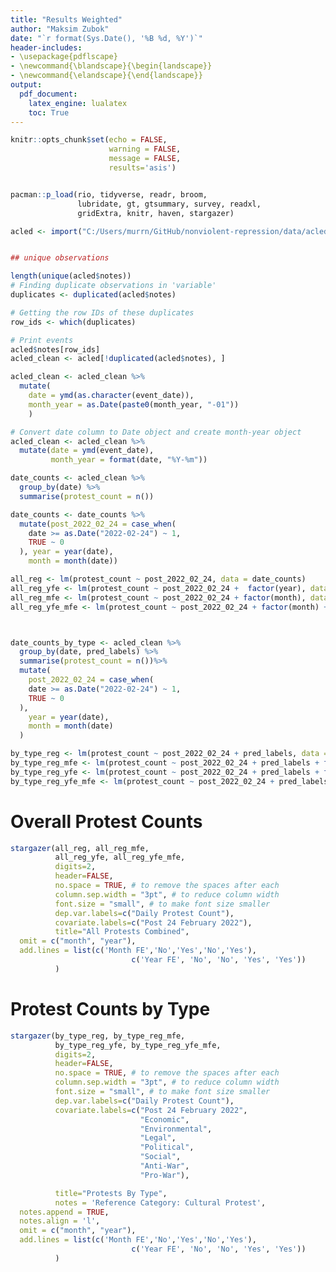 ```yaml
---
title: "Results Weighted"
author: "Maksim Zubok"
date: "`r format(Sys.Date(), '%B %d, %Y')`"
header-includes:
- \usepackage{pdflscape}
- \newcommand{\blandscape}{\begin{landscape}}
- \newcommand{\elandscape}{\end{landscape}}
output: 
  pdf_document:
    latex_engine: lualatex
    toc: True
---
```


```r
knitr::opts_chunk$set(echo = FALSE,
                      warning = FALSE,
                      message = FALSE,
                      results='asis')


pacman::p_load(rio, tidyverse, readr, broom, 
               lubridate, gt, gtsummary, survey, readxl,
               gridExtra, knitr, haven, stargazer)

acled <- import("C:/Users/murrn/GitHub/nonviolent-repression/data/acled_processed_data/acled_deberta_preds_05_02_2024.csv") 


## unique observations 

length(unique(acled$notes))
# Finding duplicate observations in 'variable'
duplicates <- duplicated(acled$notes)

# Getting the row IDs of these duplicates
row_ids <- which(duplicates)

# Print events
acled$notes[row_ids]
acled_clean <- acled[!duplicated(acled$notes), ]

acled_clean <- acled_clean %>% 
  mutate(
    date = ymd(as.character(event_date)),
    month_year = as.Date(paste0(month_year, "-01"))
    )

# Convert date column to Date object and create month-year object 
acled_clean <- acled_clean %>% 
  mutate(date = ymd(event_date),
         month_year = format(date, "%Y-%m"))

date_counts <- acled_clean %>%
  group_by(date) %>%
  summarise(protest_count = n())

date_counts <- date_counts %>%
  mutate(post_2022_02_24 = case_when(
    date >= as.Date("2022-02-24") ~ 1,
    TRUE ~ 0
  ), year = year(date),    
    month = month(date))

all_reg <- lm(protest_count ~ post_2022_02_24, data = date_counts)
all_reg_yfe <- lm(protest_count ~ post_2022_02_24 +  factor(year), data = date_counts)
all_reg_mfe <- lm(protest_count ~ post_2022_02_24 + factor(month), data = date_counts)
all_reg_yfe_mfe <- lm(protest_count ~ post_2022_02_24 + factor(month) + factor(year), data = date_counts)



date_counts_by_type <- acled_clean %>%
  group_by(date, pred_labels) %>%
  summarise(protest_count = n())%>%
  mutate(
    post_2022_02_24 = case_when(
    date >= as.Date("2022-02-24") ~ 1,
    TRUE ~ 0
  ),
    year = year(date),    
    month = month(date)
  )

by_type_reg <- lm(protest_count ~ post_2022_02_24 + pred_labels, data = date_counts_by_type)
by_type_reg_mfe <- lm(protest_count ~ post_2022_02_24 + pred_labels + factor(month), data = date_counts_by_type)
by_type_reg_yfe <- lm(protest_count ~ post_2022_02_24 + pred_labels + factor(year), data = date_counts_by_type)
by_type_reg_yfe_mfe <- lm(protest_count ~ post_2022_02_24 + pred_labels + factor(month) + factor(year), data = date_counts_by_type)


```


# Overall Protest Counts 

```r

stargazer(all_reg, all_reg_mfe,
          all_reg_yfe, all_reg_yfe_mfe,
          digits=2,
          header=FALSE,
          no.space = TRUE, # to remove the spaces after each 
          column.sep.width = "3pt", # to reduce column width
          font.size = "small", # to make font size smaller
          dep.var.labels=c("Daily Protest Count"),
          covariate.labels=c("Post 24 February 2022"),
          title="All Protests Combined",
  omit = c("month", "year"),
  add.lines = list(c('Month FE','No','Yes','No','Yes'),
                           c('Year FE', 'No', 'No', 'Yes', 'Yes'))
          )
```
\newpage
# Protest Counts by Type
```r
stargazer(by_type_reg, by_type_reg_mfe, 
          by_type_reg_yfe, by_type_reg_yfe_mfe, 
          digits=2,
          header=FALSE,
          no.space = TRUE, # to remove the spaces after each 
          column.sep.width = "3pt", # to reduce column width
          font.size = "small", # to make font size smaller
          dep.var.labels=c("Daily Protest Count"),
          covariate.labels=c("Post 24 February 2022",
                             "Economic",
                             "Environmental",
                             "Legal",
                             "Political", 
                             "Social",
                             "Anti-War",
                             "Pro-War"),

          title="Protests By Type",
          notes = 'Reference Category: Cultural Protest',
  notes.append = TRUE,
  notes.align = 'l',
  omit = c("month", "year"),
  add.lines = list(c('Month FE','No','Yes','No','Yes'),
                           c('Year FE', 'No', 'No', 'Yes', 'Yes'))
          )
```

